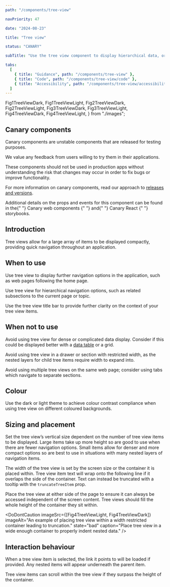 ```yaml
---
path: "/components/tree-view"

navPriority: 47

date: "2024-08-23"

title: "Tree view"

status: "CANARY"

subTitle: "Use the tree view component to display hierarchical data, or provide navigation, within a tree structure."

tabs:
  [
    { title: "Guidance", path: "/components/tree-view" },
    { title: "Code", path: "/components/tree-view/code" },
    { title: "Accessibility", path: "/components/tree-view/accessibility" },
  ]
---
```


  Fig1TreeViewDark,
  Fig1TreeViewLight,
  Fig2TreeViewDark,
  Fig2TreeViewLight,
  Fig3TreeViewDark,
  Fig3TreeViewLight,
  Fig4TreeViewDark,
  Fig4TreeViewLight,
} from "./images";

<IcAlert
  heading="Canary component"
  variant="info"
  message="This component is new and its guidance will be updated over time."
/>

## Canary components

Canary components are unstable components that are released for testing purposes.

We value any feedback from users willing to try them in their applications.

These components should not be used in production apps without understanding the risk that changes may occur in order to fix bugs or improve functionality.

For more information on canary components, read our approach to [releases and versions](/get-started/releases-versions).

<p>
  Additional details on the props and events for this component can be found in
  the{" "}
  <IcLink
    href="https://mi6.github.io/ic-ui-kit/branches/canary/main/web-components/?path=/docs/web-components-tree-view--docs"
    target="_blank"
  >
    Canary web components
  </IcLink>{" "}
  and{" "}
  <IcLink
    href="https://mi6.github.io/ic-ui-kit/branches/canary/main/react/?path=/docs/react-components-tree-view--docs"
    target="_blank"
  >
    Canary React
  </IcLink>{" "}
  storybooks.
</p>

## Introduction

Tree views allow for a large array of items to be displayed compactly, providing quick navigation throughout an application.

<ComponentPreview>
  <div style={{ width: "250px" }}>
    <IcTreeView heading="Menu">
      <IcTreeItem label="Coffee" />
      <IcTreeItem label="Tea" />
      <IcTreeItem label="Hot chocolate" />
    </IcTreeView>
  </div>
</ComponentPreview>

## When to use

Use tree view to display further navigation options in the application, such as web pages following the home page.

<DoubleDoDontCaution>
  <DoDontCaution
    imageSrc={[Fig1TreeViewLight, Fig1TreeViewDark]}
    imageAlt="An example of using tree view to navigate throughout an app with nested pages."
    state="good"
    caption="Use tree view to navigate throughout hierarchical content."
  />
</DoubleDoDontCaution>

Use tree view for hierarchical navigation options, such as related subsections to the current page or topic.

Use the tree view title bar to provide further clarity on the context of your tree view items.

<DoubleDoDontCaution>
  <DoDontCaution
    imageSrc={[Fig2TreeViewLight, Fig2TreeViewDark]}
    imageAlt="An example of using tree view with a title bar to display related content."
    state="good"
    caption="Use tree view with icons and a title bar to provide context to your data."
  />
</DoubleDoDontCaution>

## When not to use

Avoid using tree view for dense or complicated data display. Consider if this could be displayed better with a [data table](/components/data-table) or a grid.

<DoubleDoDontCaution>
  <DoDontCaution
    imageSrc={[Fig3TreeViewLight, Fig3TreeViewDark]}
    imageAlt="An example of using tree view for dense data with several data types."
    state="bad"
    d
    caption="Don't use tree view for data that would benefit from being aligned vertically."
  />
</DoubleDoDontCaution>

Avoid using tree view in a drawer or section with restricted width, as the nested layers for child tree items require width to expand into.

Avoid using multiple tree views on the same web page; consider using tabs which navigate to separate sections.

## Colour

Use the dark or light theme to achieve colour contrast compliance when using tree view on different coloured backgrounds.

## Sizing and placement

Set the tree view’s vertical size dependent on the number of tree view items to be displayed. Large items take up more height so are good to use when there are fewer navigation options. Small items allow for denser and more compact options so are best to use in situations with many nested layers of navigation items.

The width of the tree view is set by the screen size or the container it is placed within. Tree view item text will wrap onto the following line if it overlaps the side of the container. Text can instead be truncated with a tooltip with the `truncateTreeItem` prop.

Place the tree view at either side of the page to ensure it can always be accessed independent of the screen content. Tree views should fill the whole height of the container they sit within.

<DoDontCaution
  imageSrc={[Fig4TreeViewLight, Fig4TreeViewDark]}
  imageAlt="An example of placing tree view within a width restricted container leading to truncation."
  state="bad"
  caption="Place tree view in a wide enough container to properly indent nested data."
/>

## Interaction behaviour

When a tree view item is selected, the link it points to will be loaded if provided. Any nested items will appear underneath the parent item.

Tree view items can scroll within the tree view if they surpass the height of the container.
